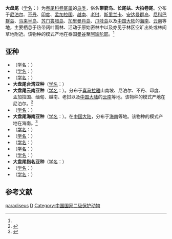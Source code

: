 {{Speciesbox
| name = 大盘尾
| status = LC |  status_system = iucn3.1
| status_ref = <ref  name=iucn>{{IUCN2010|version=2010.3| assessors = [[國際鳥盟|國際鳥盟]] | year = 2009 |  id = 146926 | title = Dicrurus paradiseus |downloaded =  2010-11-5}}</ref>
| image =Dicrurus paradiseus -Kerala -India-6-3c.jpg
| genus = Dicrurus
| species = paradiseus
| authority = ([[卡尔·林奈|Linnaeus]] 1766)<ref name='id2826'>{{cite web| url =http://www.bioinfo.cn/db05/BjdwSpecies.php?action=view&id=2826| title =大盘尾| work =《中国动物物种编目数据库》| publisher =中国科学院微生物研究所| author =中国科学院动物研究所| accessdate =2009-04-04| deadurl =yes| archiveurl =https://web.archive.org/web/20160305044008/http://www.bioinfo.cn/db05/BjdwSpecies.php?action=view&id=2826| archivedate =2016-03-05}}</ref>
| synonyms =''Dissemurus paradiseus''<br/>
''Dissemuroides paradiseus''<br/>''Edolius grandis''
}}

'''大盘尾'''（[[学名|学名]]：{{lang|la|''Dicrurus paradiseus''}}）为[[卷尾科|卷尾科]][[卷尾属|卷尾属]]的[[鸟类|鸟类]]，俗名'''带箭鸟、长尾姑、大拍卷尾'''。分布于[[尼泊尔|尼泊尔]]、[[不丹|不丹]]、[[印度|印度]]、[[孟加拉国|孟加拉国]]、[[越南|越南]]、[[老挝|老挝]]、[[斯里兰卡|斯里兰卡]]、[[安达曼群岛|安达曼群岛]]、[[尼科巴群岛|尼科巴群岛]]、[[马来半岛|马来半岛]]、[[苏门答腊岛|苏门答腊岛]]、[[加里曼丹岛|加里曼丹岛]]、[[爪哇岛|爪哇岛]]以及[[中国大陆|中国大陆]]的[[海南|海南]]、[[云南|云南]]等地，主要栖息于热带阔叶雨林、活动于原始密林中以及亦见于林区空旷出处或林间草地附近。该物种的模式产地在泰国[[曼谷|曼谷]]至[[阿瑜陀耶|阿瑜陀耶]]。<ref name='id2826'/>

==亚种==
* （[[学名|学名]]：{{lang|la|''Dicrurus paradiseus banguey''}}）
* （[[学名|学名]]：{{lang|la|''Dicrurus paradiseus brachyphorus''}}）
* （[[学名|学名]]：{{lang|la|''Dicrurus paradiseus ceylonicus''}}）
*'''大盘尾台湾亚种'''（[[学名|学名]]：{{lang|la|''Dicrurus paradiseus formosus''}}）
*'''大盘尾云南亚种'''（[[学名|学名]]：{{lang|la|''Dicrurus paradiseus grandis''}}）。分布于[[喜马拉雅|喜马拉雅]]山南坡、尼泊尔、不丹、印度、孟加拉国、缅甸、越南、老挝以及[[中国大陆|中国大陆]]的[[云南|云南]]等地。该物种的模式产地在尼泊尔。<ref name='id2827'>{{cite web| url =http://www.bioinfo.cn/db05/BjdwSpecies.php?action=view&id=2827| title =大盘尾云南亚种| work =《中国动物物种编目数据库》| publisher =中国科学院微生物研究所| author =中国科学院动物研究所| accessdate =2009-04-04| deadurl =yes| archiveurl =https://web.archive.org/web/20160305055525/http://www.bioinfo.cn/db05/BjdwSpecies.php?action=view&id=2827| archivedate =2016-03-05}}</ref>
* （[[学名|学名]]：{{lang|la|''Dicrurus paradiseus hypoballus''}}）
*'''大盘尾海南亚种'''（[[学名|学名]]：{{lang|la|''Dicrurus paradiseus johni''}}）。在[[中国大陆|中国大陆]]，分布于[[海南|海南]]等地。该物种的模式产地在海南。<ref name='id2828'>{{cite web| url =http://www.bioinfo.cn/db05/BjdwSpecies.php?action=view&id=2828| title =大盘尾海南亚种| work =《中国动物物种编目数据库》| publisher =中国科学院微生物研究所| author =中国科学院动物研究所| accessdate =2009-04-04| deadurl =yes| archiveurl =https://web.archive.org/web/20160305044239/http://www.bioinfo.cn/db05/BjdwSpecies.php?action=view&id=2828| archivedate =2016-03-05}}</ref>
* （[[学名|学名]]：{{lang|la|''Dicrurus paradiseus lophorinus''}}）
* （[[学名|学名]]：{{lang|la|''Dicrurus paradiseus malayensis''}}）
* （[[学名|学名]]：{{lang|la|''Dicrurus paradiseus microlophus''}}）
* （[[学名|学名]]：{{lang|la|''Dicrurus paradiseus nicobariensis''}}）
* （[[学名|学名]]：{{lang|la|''Dicrurus paradiseus otiosus''}}）
*'''大盘尾指名亚种'''（[[学名|学名]]：{{lang|la|''Dicrurus paradiseus paradiseus''}}）
* （[[学名|学名]]：{{lang|la|''Dicrurus paradiseus platurus''}}）
* （[[学名|学名]]：{{lang|la|''Dicrurus paradiseus rangoonensis''}}）

== 参考文献 ==
{{reflist}}
{{commons|Dicrurus paradiseus}}

{{Wikispecies|Dicrurus paradiseus}}
{{Taxonbar|from=Q856531}}

[[Category:卷尾属|paradiseus]]
[[Category:1766年描述的鳥類|D]]
[[Category:中国国家二级保护动物|Category:中国国家二级保护动物]]
